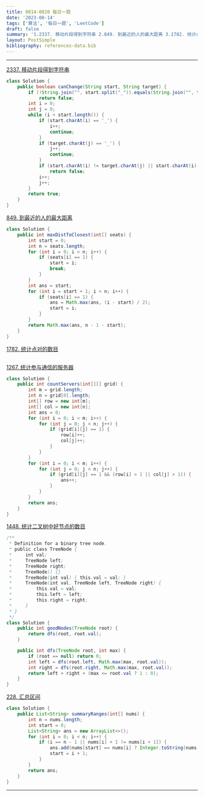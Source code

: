 ```yaml
---
title: 0814-0820 每日一题
date: '2023-08-14'
tags: ['算法', '每日一题', 'LeetCode']
draft: false
summary: '1.2337. 移动片段得到字符串 2.849. 到最近的人的最大距离 3.1782. 统计点对的数目 4.1267. 统计参与通信的服务器 5.1448. 统计二叉树中好节点的数目 6.228. 汇总区间'
layout: PostSimple
bibliography: references-data.bib
---
```


---

[2337. 移动片段得到字符串](https://leetcode.cn/problems/move-pieces-to-obtain-a-string/description/)

```java
class Solution {
    public boolean canChange(String start, String target) {
        if (!String.join("", start.split("_")).equals(String.join("", target.split("_"))))
            return false;
        int i = 0;
        int j = 0;
        while (i < start.length()) {
            if (start.charAt(i) == '_') {
                i++;
                continue;
            }
            if (target.charAt(j) == '_') {
                j++;
                continue;
            }
            if (start.charAt(i) != target.charAt(j) || start.charAt(i) == 'L' && i < j || start.charAt(i) == 'R' && i > j)
                return false;
            i++;
            j++;
        }
        return true;
    }
}
```

[849. 到最近的人的最大距离](https://leetcode.cn/problems/maximize-distance-to-closest-person/description/)

```java
class Solution {
    public int maxDistToClosest(int[] seats) {
        int start = 0;
        int n = seats.length;
        for (int i = 0; i < n; i++) {
            if (seats[i] == 1) {
                start = i;
                break;
            }
        }
        int ans = start;
        for (int i = start + 1; i < n; i++) {
            if (seats[i] == 1) {
                ans = Math.max(ans, (i - start) / 2);
                start = i;
            }
        }
        return Math.max(ans, n - 1 - start);
    }
}
```

[1782. 统计点对的数目](https://leetcode.cn/problems/count-pairs-of-nodes/)

```java

```

[1267. 统计参与通信的服务器](https://leetcode.cn/problems/count-servers-that-communicate/)

```java
class Solution {
    public int countServers(int[][] grid) {
        int m = grid.length;
        int n = grid[0].length;
        int[] row = new int[m];
        int[] col = new int[n];
        int ans = 0;
        for (int i = 0; i < m; i++) {
            for (int j = 0; j < n; j++) {
                if (grid[i][j] == 1) {
                    row[i]++;
                    col[j]++;
                }
            }
        }
        for (int i = 0; i < m; i++) {
            for (int j = 0; j < n; j++) {
                if (grid[i][j] == 1 && (row[i] > 1 || col[j] > 1)) {
                    ans++;
                }
            }
        }
        return ans;
    }
}
```

[1448. 统计二叉树中好节点的数目](https://leetcode.cn/problems/count-good-nodes-in-binary-tree/description/)

```java
/**
 * Definition for a binary tree node.
 * public class TreeNode {
 *     int val;
 *     TreeNode left;
 *     TreeNode right;
 *     TreeNode() {}
 *     TreeNode(int val) { this.val = val; }
 *     TreeNode(int val, TreeNode left, TreeNode right) {
 *         this.val = val;
 *         this.left = left;
 *         this.right = right;
 *     }
 * }
 */
class Solution {
    public int goodNodes(TreeNode root) {
        return dfs(root, root.val);
    }

    public int dfs(TreeNode root, int max) {
        if (root == null) return 0;
        int left = dfs(root.left, Math.max(max, root.val));
        int right = dfs(root.right, Math.max(max, root.val));
        return left + right + (max <= root.val ? 1 : 0);
    }
}
```

[228. 汇总区间](https://leetcode.cn/problems/summary-ranges/description/)

```java
class Solution {
    public List<String> summaryRanges(int[] nums) {
        int n = nums.length;
        int start = 0;
        List<String> ans = new ArrayList<>();
        for (int i = 0; i < n; i++) {
            if (i == n - 1 || nums[i] + 1 != nums[i + 1]) {
                ans.add(nums[start] == nums[i] ? Integer.toString(nums[start]) : nums[start] + "->" + nums[i]);
                start = i + 1;
            }
        }
        return ans;
    }
}
```

---
